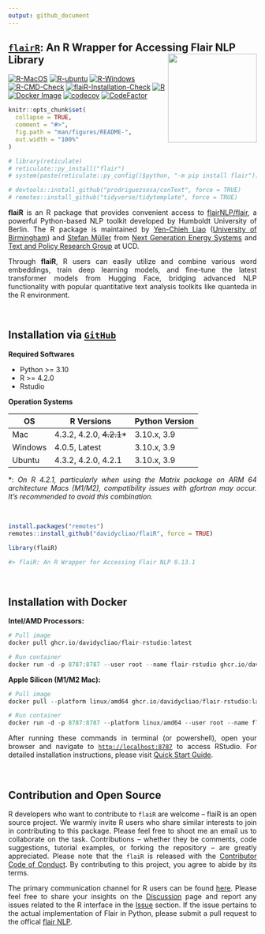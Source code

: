 ```yaml
---
output: github_document
---
```


## <u>`flairR`</u>: An R Wrapper for Accessing Flair NLP Library <img src="man/figures/logo.png" align="right" width="180"/>

[![R-MacOS](https://github.com/davidycliao/flaiR/actions/workflows/r_macos.yml/badge.svg)](https://github.com/davidycliao/flaiR/actions/workflows/r_macos.yml)
[![R-ubuntu](https://github.com/davidycliao/flaiR/actions/workflows/r_ubuntu.yaml/badge.svg)](https://github.com/davidycliao/flaiR/actions/workflows/r_ubuntu.yaml)
[![R-Windows](https://github.com/davidycliao/flaiR/actions/workflows/r_window.yml/badge.svg)](https://github.com/davidycliao/flaiR/actions/workflows/r_window.yml)
[![R-CMD-Check](https://github.com/davidycliao/flaiR/actions/workflows/r.yml/badge.svg)](https://github.com/davidycliao/flaiR/actions/workflows/r.yml)
[![flaiR-Installation-Check](https://github.com/davidycliao/flaiR/actions/workflows/R-CMD-check.yml/badge.svg)](https://github.com/davidycliao/flaiR/actions/workflows/R-CMD-check.yml)
[![R](https://img.shields.io/badge/R-package-blue)](https://github.com/davidycliao/flaiR)
[![Docker Image](https://img.shields.io/badge/Docker-ghcr.io-blue?logo=docker)](https://github.com/davidycliao/flaiR/pkgs/container/flair-rstudio)
[![codecov](https://codecov.io/gh/davidycliao/flaiR/graph/badge.svg?token=CPIBIB6L78)](https://codecov.io/gh/davidycliao/flaiR)
[![CodeFactor](https://www.codefactor.io/repository/github/davidycliao/flair/badge)](https://www.codefactor.io/repository/github/davidycliao/flair)

<!-- [![flaiR-Docker](https://github.com/davidycliao/flaiR/actions/workflows/docker-publish.yml/badge.svg)](https://github.com/davidycliao/flaiR/actions/workflows/docker-publish.yml) -->
<!-- <!-- ![ARM64](https://img.shields.io/badge/ARM64-M1|M2-success?logo=arm) --> 
<!-- [![R](https://img.shields.io/badge/R-package-blue)](https://github.com/davidycliao/flaiR) -->
<!-- [![Docker Image](https://img.shields.io/badge/Docker-ghcr.io-blue?logo=docker)](https://github.com/davidycliao/flaiR/pkgs/container/flair) -->

<!-- README.md is generated from README.Rmd. Please edit that file -->

```r
knitr::opts_chunk$set(
  collapse = TRUE,
  comment = "#>",
  fig.path = "man/figures/README-",
  out.width = "100%"
)
```

```r
# library(reticulate)
# reticulate::py_install("flair")
# system(paste(reticulate::py_config()$python, "-m pip install flair"))
```

```r
# devtools::install_github("prodriguezsosa/conText", force = TRUE)
# remotes::install_github("tidyverse/tidytemplate", force = TRUE)
```

<div style="text-align: justify">


**flaiR** is an R package that provides convenient access to [flairNLP/flair](https://github.com/flairNLP/flair), a powerful Python-based NLP toolkit developed by Humboldt University of Berlin. The R package is maintained by [Yen-Chieh Liao](https://davidycliao.github.io) ([University of Birmingham](https://www.birmingham.ac.uk/research/centres-institutes/centre-for-artificial-intelligence-in-government)) and [Stefan Müller](https://muellerstefan.net) from [Next Generation Energy Systems](https://www.nexsys-energy.ie) and [Text and Policy Research Group](https://text-and-policy.com) at UCD.

Through **flaiR**, R users can easily utilize and combine various word embeddings, train deep learning models, and fine-tune the latest transformer models from Hugging Face, bridging advanced NLP functionality with popular quantitative text analysis toolkits like quanteda in the R environment.


<!-- Our team trains and fine-tunes the models with Flair in [our projects](). -->

</div>


<br>


## Installation via  <u>__`GitHub`__</u>


<div style="text-align: justify">

__Required Softwares__

- Python >= 3.10
- R >= 4.2.0
- Rstudio


__Operation Systems__


| OS      | R Versions                 | Python Version |
|---------|----------------------------|----------------|
| Mac     | 4.3.2, 4.2.0, ~~4.2.1~~*   | 3.10.x, 3.9    |
| Windows | 4.0.5, Latest              | 3.10.x, 3.9    |
| Ubuntu  | 4.3.2, 4.2.0, 4.2.1        | 3.10.x, 3.9    |

*: _On R 4.2.1, particularly when using the Matrix package on ARM 64 architecture Macs (M1/M2), compatibility issues with gfortran may occur. It's recommended to avoid this combination._

<br>


```r
install.packages("remotes")
remotes::install_github("davidycliao/flaiR", force = TRUE)
```

```r
library(flaiR)
```

```r
#> flaiR: An R Wrapper for Accessing Flair NLP 0.13.1
```

<br>


## Installation with Docker

__Intel/AMD Processors:__

```r
# Pull image
docker pull ghcr.io/davidycliao/flair-rstudio:latest

# Run container
docker run -d -p 8787:8787 --user root --name flair-rstudio ghcr.io/davidycliao/flair-rstudio:latest
```


__Apple Silicon (M1/M2 Mac):__

```r
# Pull image
docker pull --platform linux/amd64 ghcr.io/davidycliao/flair-rstudio:latest

# Run container
docker run -d -p 8787:8787 --platform linux/amd64 --user root --name flair-rstudio ghcr.io/davidycliao/flair-rstudio:latest
```


After running these commands in terminal (or powershell), open your browser and navigate to [`http://localhost:8787`](http://localhost:8787) to access RStudio.
For detailed installation instructions, please visit [Quick Start Guide](https://davidycliao.github.io/flaiR/articles/quickstart.html#flair-installation).

</div>

<br>


## Contribution and Open Source

<div style="text-align: justify">

R developers who want to contribute to `flaiR` are welcome – flaiR is an open source project. We warmly invite R users who share similar interests to join in contributing to this package. Please feel free to shoot me an email us to collaborate on the task. Contributions – whether they be comments, code suggestions, tutorial examples, or forking the repository – are greatly appreciated. Please note that the `flaiR` is released with the [Contributor Code of Conduct](https://github.com/davidycliao/flaiR/blob/master/CONDUCT.md). By contributing to this project, you agree to abide by its terms. 

The primary communication channel for R users can be found [here](https://github.com/davidycliao/flaiR/discussions). Please feel free to share your insights on the [Discussion](https://github.com/davidycliao/flaiR/discussions) page and report any issues related to the R interface in the [Issue](https://github.com/davidycliao/flaiR/issues) section. If the issue pertains to the actual implementation of Flair in Python, please submit a pull request to the offical [flair NLP](https://github.com/flairnlp/flair). 
</div>


<br>



